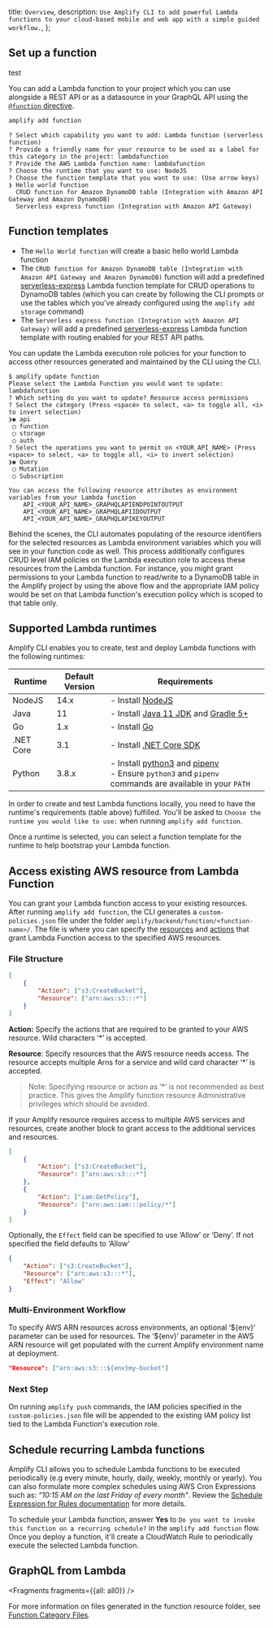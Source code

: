   title: `Overview`,
  description: `Use Amplify CLI to add powerful Lambda functions to your cloud-based mobile and web app with a simple guided workflow.`,
};

## Set up a function

test

You can add a Lambda function to your project which you can use alongside a REST API or as a datasource in your GraphQL API using the [`@function` directive](/cli/graphql/custom-business-logic#lambda-function-resolver).

```bash
amplify add function
```

```console
? Select which capability you want to add: Lambda function (serverless function)
? Provide a friendly name for your resource to be used as a label for this category in the project: lambdafunction
? Provide the AWS Lambda function name: lambdafunction
? Choose the runtime that you want to use: NodeJS
? Choose the function template that you want to use: (Use arrow keys)
❯ Hello world function
  CRUD function for Amazon DynamoDB table (Integration with Amazon API Gateway and Amazon DynamoDB)
  Serverless express function (Integration with Amazon API Gateway)
```

## Function templates

- The `Hello World function` will create a basic hello world Lambda function
- The `CRUD function for Amazon DynamoDB table (Integration with Amazon API Gateway and Amazon DynamoDB)` function will add a predefined [serverless-express](https://github.com/awslabs/aws-serverless-express) Lambda function template for CRUD operations to DynamoDB tables (which you can create by following the CLI prompts or use the tables which you've already configured using the `amplify add storage` command)
- The `Serverless express function (Integration with Amazon API Gateway)` will add a predefined [serverless-express](https://github.com/awslabs/aws-serverless-express) Lambda function template with routing enabled for your REST API paths.

You can update the Lambda execution role policies for your function to access other resources generated and maintained by the CLI using the CLI.

```console
$ amplify update function
Please select the Lambda Function you would want to update: lambdafunction
? Which setting do you want to update? Resource access permissions
? Select the category (Press <space> to select, <a> to toggle all, <i> to invert selection)
❯◉ api
 ◯ function
 ◯ storage
 ◯ auth
? Select the operations you want to permit on <YOUR_API_NAME> (Press <space> to select, <a> to toggle all, <i> to invert selection)
❯◉ Query
 ◯ Mutation
 ◯ Subscription

You can access the following resource attributes as environment variables from your Lambda function
	API_<YOUR_API_NAME>_GRAPHQLAPIENDPOINTOUTPUT
	API_<YOUR_API_NAME>_GRAPHQLAPIIDOUTPUT
	API_<YOUR_API_NAME>_GRAPHQLAPIKEYOUTPUT
```

Behind the scenes, the CLI automates populating of the resource identifiers for the selected resources as Lambda environment variables which you will see in your function code as well. This process additionally configures CRUD level IAM policies on the Lambda execution role to access these resources from the Lambda function. For instance, you might grant permissions to your Lambda function to read/write to a DynamoDB table in the Amplify project by using the above flow and the appropriate IAM policy would be set on that Lambda function's execution policy which is scoped to that table only.

## Supported Lambda runtimes

Amplify CLI enables you to create, test and deploy Lambda functions with the following runtimes:

|Runtime|Default Version|Requirements|
|-------|-----------------|------------|
|NodeJS |14.x|- Install [NodeJS](https://nodejs.org/en/)|
|Java   |11|- Install [Java 11 JDK](https://docs.aws.amazon.com/corretto/latest/corretto-11-ug/downloads-list.html) and [Gradle 5+](https://docs.gradle.org/current/userguide/installation.html)|
|Go     |1.x|- Install [Go](https://golang.org/doc/install)|
|.NET Core|3.1|- Install [.NET Core SDK](https://docs.microsoft.com/en-us/dotnet/core/install/sdk)|
|Python |3.8.x|- Install [python3](https://www.python.org/downloads/) and [pipenv](https://pypi.org/project/pipenv/) <br/> - Ensure `python3` and `pipenv` commands are available in your `PATH`|


In order to create and test Lambda functions locally, you need to have the runtime's requirements (table above) fulfilled. You'll be asked to `Choose the runtime you would like to use:` when running `amplify add function`.

Once a runtime is selected, you can select a function template for the runtime to help bootstrap your Lambda function.

## Access existing AWS resource from Lambda Function

You can grant your Lambda function  access to your existing resources. After running `amplify add function`, the CLI generates a `custom-policies.json` file under the folder `amplify/backend/function/<function-name>/`. The file is where you can specify the [resources](https://docs.aws.amazon.com/IAM/latest/UserGuide/reference_policies_elements_resource.html) and [actions](https://docs.aws.amazon.com/IAM/latest/UserGuide/reference_policies_elements_action.html) that grant Lambda Function access to the specified AWS resources.


### File Structure

```json
[
    {
        "Action": ["s3:CreateBucket"],
        "Resource": ["arn:aws:s3:::*"]
    }
]
```

**Action:** Specify the actions that are required to be granted to your AWS resource. Wild characters ‘*’ is accepted. 

**Resource**: Specify resources that the AWS resource needs access. The resource accepts multiple Arns for a service and wild card character ‘*’ is accepted.


> Note: Specifying resource or action as ‘*’ is not recommended as best practice. This gives the Amplify function resource Administrative privileges which should be avoided.


If your Amplify resource requires access to multiple AWS services and resources, create another block to grant access to the additional services and resources. 

```json
[
    {
        "Action": ["s3:CreateBucket"],
        "Resource": ["arn:aws:s3:::*"]
    },
    {
        "Action": ["iam:GetPolicy"],
        "Resource": ["arn:aws:iam:::policy/*"]
    }
]
```


Optionally, the `Effect` field can be specified to use ‘Allow’ or ‘Deny’. If not specified the field defaults to ‘Allow’

```json
{
    "Action": ["s3:CreateBucket"],
    "Resource": ["arn:aws:s3:::*"],
    "Effect": "Allow"
}
```

### Multi-Environment Workflow

To specify AWS ARN resources across environments, an optional ‘\${env}’ parameter can be used for resources. The ‘\${env}’ parameter in the AWS ARN resource will get populated with the current Amplify environment name at deployment.

``` json
"Resource": ["arn:aws:s3:::${env}my-bucket"]
```

### Next Step

On running `amplify push` commands, the IAM policies specified in the `custom-policies.json` file will be appended to the existing IAM policy list tied to the Lambda Function's execution role.

## Schedule recurring Lambda functions

Amplify CLI allows you to schedule Lambda functions to be executed periodically (e.g every minute, hourly, daily, weekly, monthly or yearly). You can also formulate more complex schedules using AWS Cron Expressions such as: *“10:15 AM on the last Friday of every month”*. Review the [Schedule Expression for Rules documentation](https://docs.aws.amazon.com/AmazonCloudWatch/latest/events/ScheduledEvents.html#CronExpressions) for more details.

To schedule your Lambda function, answer **Yes** to `Do you want to invoke this function on a recurring schedule?` in the `amplify add function` flow. Once you deploy a function, it'll create a CloudWatch Rule to periodically execute the selected Lambda function.

## GraphQL from Lambda


<Fragments fragments={{all: all0}} />

For more information on files generated in the function resource folder, see [Function Category Files](/cli/reference/files#function-category-files).
